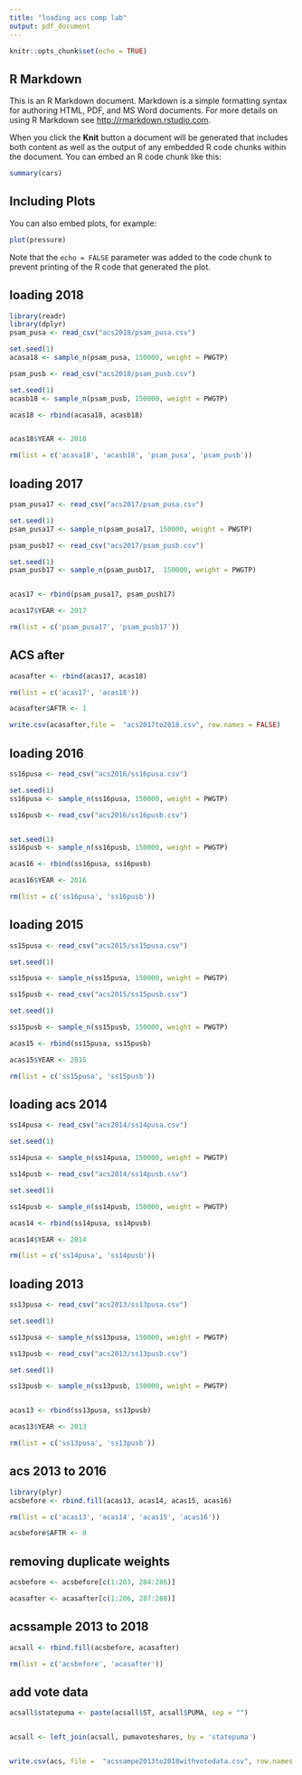 ```yaml
---
title: "loading acs comp lab"
output: pdf_document
---
```


```r
knitr::opts_chunk$set(echo = TRUE)
```

## R Markdown

This is an R Markdown document. Markdown is a simple formatting syntax for authoring HTML, PDF, and MS Word documents. For more details on using R Markdown see <http://rmarkdown.rstudio.com>.

When you click the **Knit** button a document will be generated that includes both content as well as the output of any embedded R code chunks within the document. You can embed an R code chunk like this:

```r
summary(cars)
```

## Including Plots

You can also embed plots, for example:

```r
plot(pressure)
```

Note that the `echo = FALSE` parameter was added to the code chunk to prevent printing of the R code that generated the plot.


## loading 2018

```r
library(readr)
library(dplyr)
psam_pusa <- read_csv("acs2018/psam_pusa.csv")

set.seed(1)
acasa18 <- sample_n(psam_pusa, 150000, weight = PWGTP)

psam_pusb <- read_csv("acs2018/psam_pusb.csv")

set.seed(1)
acasb18 <- sample_n(psam_pusb, 150000, weight = PWGTP)

acas18 <- rbind(acasa18, acasb18)


acas18$YEAR <- 2018

rm(list = c('acasa18', 'acasb18', 'psam_pusa', 'psam_pusb'))
```
## loading 2017

```r
psam_pusa17 <- read_csv("acs2017/psam_pusa.csv")

set.seed(1)
psam_pusa17 <- sample_n(psam_pusa17, 150000, weight = PWGTP)

psam_pusb17 <- read_csv("acs2017/psam_pusb.csv")

set.seed(1)
psam_pusb17 <- sample_n(psam_pusb17,  150000, weight = PWGTP)


acas17 <- rbind(psam_pusa17, psam_pusb17)

acas17$YEAR <- 2017

rm(list = c('psam_pusa17', 'psam_pusb17'))
```

## ACS after

```r
acasafter <- rbind(acas17, acas18)

rm(list = c('acas17', 'acas18'))

acasafter$AFTR <- 1

write.csv(acasafter,file =  "acs2017to2018.csv", row.names = FALSE)

```
## loading 2016
```r
ss16pusa <- read_csv("acs2016/ss16pusa.csv")

set.seed(1)
ss16pusa <- sample_n(ss16pusa, 150000, weight = PWGTP)

ss16pusb <- read_csv("acs2016/ss16pusb.csv")


set.seed(1)
ss16pusb <- sample_n(ss16pusb, 150000, weight = PWGTP)

acas16 <- rbind(ss16pusa, ss16pusb)

acas16$YEAR <- 2016

rm(list = c('ss16pusa', 'ss16pusb'))
```
## loading 2015
```r
ss15pusa <- read_csv("acs2015/ss15pusa.csv")

set.seed(1)

ss15pusa <- sample_n(ss15pusa, 150000, weight = PWGTP)

ss15pusb <- read_csv("acs2015/ss15pusb.csv")

set.seed(1)

ss15pusb <- sample_n(ss15pusb, 150000, weight = PWGTP)

acas15 <- rbind(ss15pusa, ss15pusb)

acas15$YEAR <- 2015

rm(list = c('ss15pusa', 'ss15pusb'))
```
## loading acs 2014
```r
ss14pusa <- read_csv("acs2014/ss14pusa.csv")

set.seed(1)

ss14pusa <- sample_n(ss14pusa, 150000, weight = PWGTP)

ss14pusb <- read_csv("acs2014/ss14pusb.csv")

set.seed(1)

ss14pusb <- sample_n(ss14pusb, 150000, weight = PWGTP)

acas14 <- rbind(ss14pusa, ss14pusb)

acas14$YEAR <- 2014

rm(list = c('ss14pusa', 'ss14pusb'))
```
## loading 2013
```r
ss13pusa <- read_csv("acs2013/ss13pusa.csv")

set.seed(1)

ss13pusa <- sample_n(ss13pusa, 150000, weight = PWGTP)

ss13pusb <- read_csv("acs2013/ss13pusb.csv")

set.seed(1)

ss13pusb <- sample_n(ss13pusb, 150000, weight = PWGTP)


acas13 <- rbind(ss13pusa, ss13pusb)

acas13$YEAR <- 2013

rm(list = c('ss13pusa', 'ss13pusb'))
```
## acs 2013 to 2016
```r
library(plyr)
acsbefore <- rbind.fill(acas13, acas14, acas15, acas16)

rm(list = c('acas13', 'acas14', 'acas15', 'acas16'))

acsbefore$AFTR <- 0

```
## removing duplicate weights

```r
acsbefore <- acsbefore[c(1:203, 284:286)]

acasafter <- acasafter[c(1:206, 287:288)]
```


## acssample 2013 to 2018
```r
acsall <- rbind.fill(acsbefore, acasafter)

rm(list = c('acsbefore', 'acasafter'))

```
## add vote data
```r
acsall$statepuma <- paste(acsall$ST, acsall$PUMA, sep = "")


acsall <- left_join(acsall, pumavoteshares, by = 'statepuma')


write.csv(acs, file =  "acssampe2013to2018withvotedata.csv", row.names = FALSE)
```

